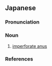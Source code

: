 ==Japanese==
{{wikipedia|lang=ja}}
{{ja-kanjitab|さ|こう|yomi=o}}

===Pronunciation===
{{ja-pron|yomi=o|さこう|acc=0|acc_ref=DJR}}

===Noun===
{{ja-noun|さこう|hhira=さかう}}

# {{lb|sort=さこう|ja|medicine}} [[w:imperforate anus|imperforate anus]]

===References===
<references/>